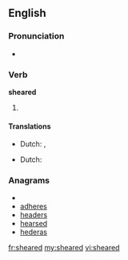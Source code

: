 ==English==

===Pronunciation===
* {{a|US}} {{IPA|/ˈʃiɻd/}}

===Verb===
'''sheared'''

# {{past of| to [[shear]]}}

====Translations====
{{trans-top|past tense of shear}}
* Dutch: {{t+|nl|schoor}}, {{t+|nl|schoren}}
{{trans-mid}}
{{trans-bottom}}
{{trans-top|past participle of shear}}
* Dutch: {{t+|nl|geschoren}}
{{trans-mid}}
{{trans-bottom}}

===Anagrams===
* {{alphagram|adeehrs}}
* [[adheres#English|adheres]]
* [[headers#English|headers]]
* [[hearsed#English|hearsed]]
* [[hederas#English|hederas]]

[[fr:sheared]]
[[my:sheared]]
[[vi:sheared]]